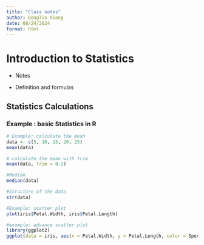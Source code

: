 ```yaml
---
title: "Class notes"
author: Donglin Xiong
date: 08/24/2024
format: html
---
```


# Introduction to Statistics

-   Notes

-   Definition and formulas

## Statistics Calculations

### Example : basic Statistics in R

```r
# Example: calculate the mean
data <- c(5, 10, 15, 20, 25)
mean(data)

```

```r
# calculate the mean with trim
mean(data, trim = 0.2)

```

```r
#Median
median(data)
```

```r
#Structure of the data
str(data)

```

```r
#Example: scatter plot
plot(iris$Petal.Width, iris$Petal.Length)
```

```r
#example: advance scatter plot
library(ggplot2)
ggplot(data = iris, aes(x = Petal.Width, y = Petal.Length, color = Species)) + geom_point()
```
